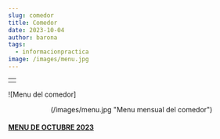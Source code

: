 ```yaml
---
slug: comedor
title: Comedor
date: 2023-10-04
author: barona
tags:
  - informacionpractica
image: /images/menu.jpg
---
```

| |
| :-: |
|   | 

![Menu del comedor]<center>(/images/menu.jpg "Menu mensual del comedor")</center>

#### [M﻿ENU DE OCTUBRE 2023](docs/MENU_OCTUBRE_2023.pdf)


